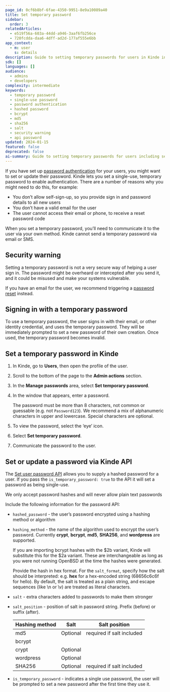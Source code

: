 ```yaml
---
page_id: 0cf6b8bf-6fae-4350-9951-8e9a10089a40
title: Set temporary password
sidebar:
  order: 3
relatedArticles:
  - e519f56a-603a-44dd-a946-3aaf6fb256ce
  - 720fcdda-daa6-4dff-ad2d-177af555e6bb
app_context:
  - m: user
    s: details
description: Guide to setting temporary passwords for users in Kinde including password expiration, forced password changes, and security best practices.
sdk: []
languages: []
audience:
  - admins
  - developers
complexity: intermediate
keywords:
  - temporary password
  - single-use password
  - password authentication
  - hashed password
  - bcrypt
  - md5
  - sha256
  - salt
  - security warning
  - api password
updated: 2024-01-15
featured: false
deprecated: false
ai-summary: Guide to setting temporary passwords for users including security considerations, API methods, hashing algorithms, and single-use password management.
---
```


If you have set up [password authentication](/authenticate/authentication-methods/password-authentication/) for your users, you might want to set or update their password. Kinde lets you set a single-use, temporary password to enable authentication. There are a number of reasons why you might need to do this, for example:

- You don’t allow self-sign-up, so you provide sign in and password details to all new users
- You don’t have a valid email for the user
- The user cannot access their email or phone, to receive a reset password code

When you set a temporary password, you’ll need to communicate it to the user via your own method. Kinde cannot send a temporary password via email or SMS.

## Security warning

Setting a temporary password is not a very secure way of helping a user sign in. The password might be overheard or intercepted after you send it, and it could be misused and make your systems vulnerable.

If you have an email for the user, we recommend triggering a [password reset](/manage-users/access-control/reset-user-password/) instead.

## Signing in with a temporary password

To use a temporary password, the user signs in with their email, or other identity credential, and uses the temporary password. They will be immediately prompted to set a new password of their own creation. Once used, the temporary password becomes invalid.

## Set a temporary password in Kinde

1. In Kinde, go to **Users**, then open the profile of the user.
2. Scroll to the bottom of the page to the **Admin actions** section.
3. In the **Manage passwords** area, select **Set temporary password**.
4. In the window that appears, enter a password.

   <Aside>

   The password must be more than 8 characters, not common or guessable (e.g. not `Password123`). We recommend a mix of alphanumeric characters in upper and lowercase. Special characters are optional.

   </Aside>

5. To view the password, select the ‘eye’ icon.
6. Select **Set temporary password**.
7. Communicate the password to the user.

## Set or update a password via Kinde API

The [Set user password API](/kinde-apis/management#tag/users/put/api/v1/users/{user_id}/password) allows you to supply a hashed password for a user. If you pass the `is_temporary_password: true` to the API it will set a password as being single-use.

<Aside type="warning">

We only accept password hashes and will never allow plain text passwords

</Aside>

Include the following information for the password API:

- `hashed_password` - the user’s password encrypted using a hashing method or algorithm
- `hashing_method` - the name of the algorithm used to encrypt the user’s password. Currently **crypt**, **bcrypt**, **md5**, **SHA256**, and **wordpress** are supported.

    <Aside title="bcrypt $2b variant support">

  If you are importing bcrypt hashes with the $2b variant, Kinde will substitute this for the $2a variant. These are interchangeable as long as you were not running OpenBSD at the time the hashes were generated.

    </Aside>

    <Aside title="sha256 support:">

  Provide the hash in hex format. For the `salt_format`, specify how the salt should be interpreted: e.g. **hex** for a hex-encoded string (68656c6c6f for hello). By default, the salt is treated as a plain string, and escape sequences (like \n or \v) are treated as literal characters.

    </Aside>

- `salt` - extra characters added to passwords to make them stronger
- `salt_position` - position of salt in password string. Prefix (before) or suffix (after).

  | Hashing method | Salt     | Salt position             |
  | -------------- | -------- | ------------------------- |
  | md5            | Optional | required if salt included |
  | bcrypt         |          |                           |
  | crypt          | Optional |                           |
  | wordpress      | Optional |                           |
  | SHA256         | Optional | required if salt included |

- `is_temporary_password` - indicates a single use password, the user will be prompted to set a new password after the first time they use it.
